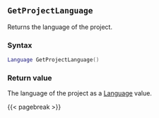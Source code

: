 ## `GetProjectLanguage` {#batch-getprojectlanguage}

Returns the language of the project.

### Syntax {-}

``` .lua
Language GetProjectLanguage()
```

### Return value {-}

The language of the project as a [Language](#language) value.

{{< pagebreak >}}
